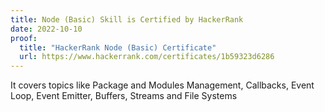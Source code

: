 ```yaml
---
title: Node (Basic) Skill is Certified by HackerRank
date: 2022-10-10
proof:
  title: "HackerRank Node (Basic) Certificate"
  url: https://www.hackerrank.com/certificates/1b59323d6286
---
```


It covers topics like Package and Modules Management, Callbacks, Event Loop, Event Emitter, Buffers, Streams and File Systems
